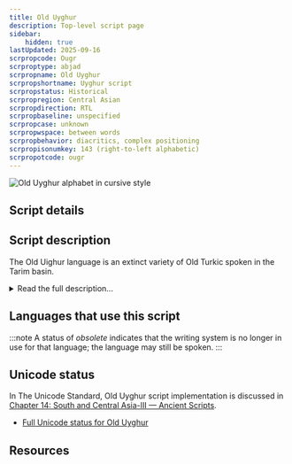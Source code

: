 ```yaml
---
title: Old Uyghur
description: Top-level script page
sidebar:
    hidden: true
lastUpdated: 2025-09-16
scrpropcode: Ougr
scrproptype: abjad
scrpropname: Old Uyghur
scrpropshortname: Uyghur script
scrpropstatus: Historical
scrpropregion: Central Asian
scrpropdirection: RTL
scrpropbaseline: unspecified
scrpropcase: unknown
scrpropwspace: between words
scrpropbehavior: diacritics, complex positioning
scrpropisonumkey: 143 (right-to-left alphabetic)
scrpropotcode: ougr
---
```



![](../images/ougr-sample.jpg "Old Uyghur alphabet in cursive style")

## Script details

<ScriptDetails />

## Script description

The Old Uighur language is an extinct variety of Old Turkic spoken in the Tarim basin.

<details>
<summary>Read the full description...</summary>It is an ancestor of the modern Uyghur language. The language was written using what has been described as an “alphabetized abjad”, with <a href='/reference/glossary#matlec'>matres lectionis</a> used for indicating both long and short vowels. The Old Uyghur script was the prototype for the Mongolian and Manchu scripts.
</details>

## Languages that use this script

:::note
A status of _obsolete_ indicates that the writing system is no longer in use for that language; the language may still be spoken.
:::

<WsList script='Ougr' wsMax='5' />

## Unicode status

In The Unicode Standard, Old Uyghur script implementation is discussed in [Chapter 14: South and Central Asia-III — Ancient Scripts](https://www.unicode.org/versions/latest/core-spec/chapter-14/#G58161).

- [Full Unicode status for Old Uyghur](/scrlang/unicode/ougr-unicode)



## Resources

<ScriptResources detailSummary='seemore' />

